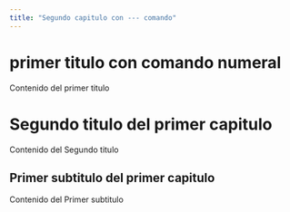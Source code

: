 ```yaml
---
title: "Segundo capitulo con --- comando"
---
```

# primer titulo con comando numeral

Contenido del primer titulo

# Segundo titulo del primer capitulo

Contenido del Segundo titulo 

## Primer subtitulo del primer capitulo

Contenido del Primer subtitulo
